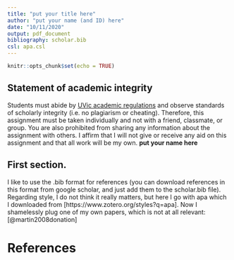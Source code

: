 ```yaml
---
title: "put your title here"
author: "put your name (and ID) here"
date: "10/11/2020"
output: pdf_document
bibliography: scholar.bib
csl: apa.csl
---
```


```r
knitr::opts_chunk$set(echo = TRUE)
```

## Statement of academic integrity

Students must abide by  [UVic
  academic regulations](https://www.uvic.ca/calendar/undergrad/index.php#/policy/Sk_0xsM_V?bc=true&bcCurrent=08%20-%20Policy%20on%20Academic%20Integrity&bcGroup=Undergraduate%20Academic%20Regulations&bcItemType=policies)
 and observe standards of scholarly integrity
(i.e. no plagiarism or cheating). Therefore, this assignment must be
taken individually and not with a friend, classmate, or group. You are
also prohibited from sharing any information about the assignment with
others. I affirm that I will not give or receive any aid on this assignment 
and that all work will be my own. **put your name here**

## First section.

I like to use the .bib format for references (you can download references in this format from google scholar, and just add them to the scholar.bib file). Regarding style, I do not think it really matters, but here I go with apa which I downloaded from [https://www.zotero.org/styles?q=apa].  Now I shamelessly plug one of my own papers, which is not at all relevant:  [@martin2008donation]
 
# References
